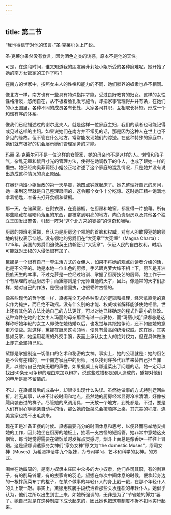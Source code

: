 ```yaml
---
---
---
```

title: 第二节
---




“我也得信守对他的诺言。”圣·克莱尔关上门说。

圣·克莱尔果然没有食言，因为酒色之类的诱惑，原本不是他的天性。

可是，在这段时间，谁又知道我的朋友奥菲莉娅小姐所受的各种磨难呢，她开始了她的南方女管家的工作了吗？

在南方的世家中，按照女主人的性格和能力的不同，她们豢养的奴隶也各不相同。

像北方一样，南方也有一些具有特殊指挥才能，受过良好教育的妇女。这样的女性性格活泼，悠闲自在，从不板着脸孔发号施令，却把家事管理得井井有条，在她们的小王国里，各种不同的成员各有长处，大家各司其职，互相取长补短，形成一个和谐有序的体系。

像我们已经描述过的谢尔比夫人，就是这样一位家庭主妇，我们的读者也可能记得或见过这样的主妇。如果说她们在南方并不常见的话，那是因为这种人在世上也不多见的缘故。但不管在什么地方，常常能发现她们的踪迹。在这种特殊的家庭中，她们就有极好的机会展示她们管理家务的才能。

玛丽·圣·克莱尔可不是一位这样的女管家，她的母亲也不是这样的人。懒惰和孩子气，杂乱无章和鼠目寸光的管理方法，使得在她调教下的仆人，也成了跟她一样的懒虫。她已经向奥菲莉娅小姐公正地讲述了这个家庭的混乱情况，只是她并没有说出造成这种情况的真正原因。

在奥菲莉娅小姐当政的第一天早晨，她四点钟就起床了。她先整理好自己的房间，她一来到这里就是自己整理房间的，这令那个女仆十分吃惊。这时她正精神饱满地拿着钥匙，准备去打开食橱和壁橱。

那一天，在储藏室，在熨衣房，在瓷器橱，在厨房和地窖，都显得一片狼藉。所有那些隐藏在黑暗角落里的东西，都被拿到明亮的地方，向负责厨房以及其他各个独立王国发出警告，引起一阵对“这个北方来的婆娘”的惊奇和嘀咕。

厨房的领班老黛娜，自认为是厨房这个领地的首脑和权威，对有人胆敢侵犯她的领地的特权表示恼怒。没有领地的男爵们在“大宪章”“大宪章”（Magna Charta）：1215年，英国的男爵们迫使英王约翰签订“大宪章”，保证人民的自由权利。时期，可能就对王权的入侵愤恨有加了。

黛娜是一个很有自己一套生活方式的女佣人，如果不将她的观点向读者介绍的话，也是不公平的。她是本地一位出色的厨师，手艺跟克萝大婶不相上下，厨艺是非洲民族天生的本事。不过克萝是一位经过培训、掌握了厨房技艺的厨师，她工作于一个有条理的家庭厨房中；而黛娜则是个无师自通的天才，因此，像通常的天才们那样，她对自己的作法，是很自信固执，也很乖舛古怪的。

像某些现代的哲学家一样，黛娜完全无视各种形式的逻辑和推理，经常拿直觉的真实作为掩护，而且绝不动摇。没有什么别的才能、权威或者解释能够使她相信，世上还有其他的方法比她自己的方法更好，可以对她已经确定的程式作最小的修改。这种癖性在她的老女主人玛丽的母亲那里有过一点妥协，而“玛丽小姐”黛娜总是这样称呼她年轻的女主人即使在她结婚以后，也发觉与其跟她争论，还不如随她的意更方便些。就这样，黛娜在厨房这块领地，便具有最高的统治权威。这在她，其实易如反掌，她运用老练的外交手腕，表面上承认女主人的绝对权力，但在具体做法上却完全坚持己见。

黛娜是掌握制造一切借口的艺术和秘密的女神。事实上，她的公理就是：她的厨艺是不会有差错的。一个南方家庭中的厨师，可以找到许多代罪羊来替自己担当罪责，以维持自己完美无瑕的声誉。如果餐桌上有哪道菜出了问题的话，她一定可以找出50条无可争辩的理由来加以辩护，说这些过错都是别人造成的，黛娜对他们的申斥是毫不留情的。

不过，在黛娜最后的成品中，却很少出现什么失误。虽然她做事的方式特别迂回曲折，若无其事，从来不计较时间和地点，虽然她的厨房经常显得冷冷清清，好像被飓风袭击过的样子。尽管她的烹调用具，一天放一个地方，到处都是，不过，要是人们有耐心等她亲自动手的话，那么她的饭菜总会按顺序上桌，其完美的程度，连美食家也找不出毛病来。

现在正是准备正餐的时候。黛娜需要充分的时间休息和思考，以便轻而易举地安排她的工作，因此她坐在厨房的地板上，抽着一支古怪的短烟管。她非常中意她这支烟管，每当她觉得需要在做饭菜时发挥点灵感时，烟斗上面总是像香炉一样往上冒烟。这是黛娜调遣家务女神们“家务女神”原文为“the domestic Muses”，缪司女神（Muses）为希腊神话中九个姐妹，为专司学问、艺术和科学的女神。的方式。

围坐在她四周的，是南方奴隶主庄园中众多的大小奴隶，他们各司其职，有的剥豆子，有的削马铃薯，有的拔家禽的羽毛。黛娜在每次中间休息的时候，便拿起身边的一根拌蔬菜布丁的棍子，在某个做事的年轻仆人的身上戳一戳，在那个年轻仆人的头上敲一敲。事实上，黛娜用铁腕手段统治着那些头发蓬松的年轻仆人。她似乎认为，他们之所以出生到世上来，如她所强调的，无非是为了“节省她的脚力”罢了。她自己就是在这种制度下成长起来的，因此她也把这套制度不折不扣地实行起来。